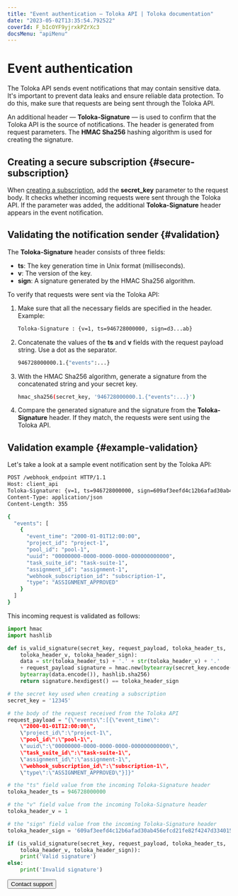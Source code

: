 ```yaml
---
title: "Event authentication — Toloka API | Toloka documentation"
date: "2023-05-02T13:35:54.792522"
coverId: F_bIcOYF9yjrxkPZrXc3
docsMenu: "apiMenu"
---
```


# Event authentication

The Toloka API sends event notifications that may contain sensitive data. It's important to prevent data leaks and ensure reliable data protection. To do this, make sure that requests are being sent through the Toloka API.

An additional header — **Toloka-Signature** — is used to confirm that the Toloka API is the source of notifications. The header is generated from request parameters. The **HMAC Sha256** hashing algorithm is used for creating the signature.

## Creating a secure subscription {#secure-subscription}

When [creating a subscription](https://toloka.ai/docs/api/api-reference/#put-/webhook-subscriptions), add the **secret_key** parameter to the request body. It checks whether incoming requests were sent through the Toloka API. If the parameter was added, the additional **Toloka-Signature** header appears in the event notification.

## Validating the notification sender {#validation}

The **Toloka-Signature** header consists of three fields:

- **ts**: The key generation time in Unix format (milliseconds).
- **v**: The version of the key.
- **sign**: A signature generated by the HMAC Sha256 algorithm.

To verify that requests were sent via the Toloka API:

1. Make sure that all the necessary fields are specified in the header. Example:

    ```bash
    Toloka-Signature : {v=1, ts=946728000000, sign=d3...ab}
    ```

1. Concatenate the values of the **ts** and **v** fields with the request payload string. Use a dot as the separator.

    ```bash
    946728000000.1.{"events":...}
    ```

1. With the HMAC Sha256 algorithm, generate a signature from the concatenated string and your secret key.

    ```bash
    hmac_sha256(secret_key, '946728000000.1.{"events":...}')
    ```

1. Compare the generated signature and the signature from the **Toloka-Signature** header. If they match, the requests were sent using the Toloka API.

## Validation example {#example-validation}

Let's take a look at a sample event notification sent by the Toloka API:

```bash
POST /webhook_endpoint HTTP/1.1
Host: client_api
Toloka-Signature: {v=1, ts=946728000000, sign=609af3eefd4c12b6afad30ab456efcd21fe82f4247d3340151a3ca0c97a6cbcb}
Content-Type: application/json
Content-Length: 355

{
  "events": [
    {
      "event_time": "2000-01-01T12:00:00",
      "project_id": "project-1",
      "pool_id": "pool-1",
      "uuid": "00000000-0000-0000-0000-000000000000",
      "task_suite_id": "task-suite-1",
      "assignment_id": "assignment-1",
      "webhook_subscription_id": "subscription-1",
      "type": "ASSIGNMENT_APPROVED"
    }
  ]
}
```

This incoming request is validated as follows:

```python
import hmac
import hashlib

def is_valid_signature(secret_key, request_payload, toloka_header_ts,
    toloka_header_v, toloka_header_sign):
    data = str(toloka_header_ts) + '.' + str(toloka_header_v) + '.'
    + request_payload signature = hmac.new(bytearray(secret_key.encode()),
    bytearray(data.encode()), hashlib.sha256)
    return signature.hexdigest() == toloka_header_sign

# the secret key used when creating a subscription
secret_key = '12345'

# the body of the request received from the Toloka API
request_payload = "{\"events\":[{\"event_time\":
    \"2000-01-01T12:00:00\",
    \"project_id\":\"project-1\",
    \"pool_id\":\"pool-1\",
    \"uuid\":\"00000000-0000-0000-0000-000000000000\",
    \"task_suite_id\":\"task-suite-1\",
    \"assignment_id\":\"assignment-1\",
    \"webhook_subscription_id\":\"subscription-1\",
    \"type\":\"ASSIGNMENT_APPROVED\"}]}"

# the "ts" field value from the incoming Toloka-Signature header
toloka_header_ts = 946728000000

# the "v" field value from the incoming Toloka-Signature header
toloka_header_v = 1

# the "sign" field value from the incoming Toloka-Signature header
toloka_header_sign = '609af3eefd4c12b6afad30ab456efcd21fe82f4247d3340151a3ca0c97a6cbcb'

if (is_valid_signature(secret_key, request_payload, toloka_header_ts,
    toloka_header_v, toloka_header_sign)):
    print('Valid signature')
else:
    print('Invalid signature')

```

<Button themeColor="light" view="default" size="l" type="link" url="/docs/guide/troubleshooting/support?form-source=api-authentication">Contact support</Button>